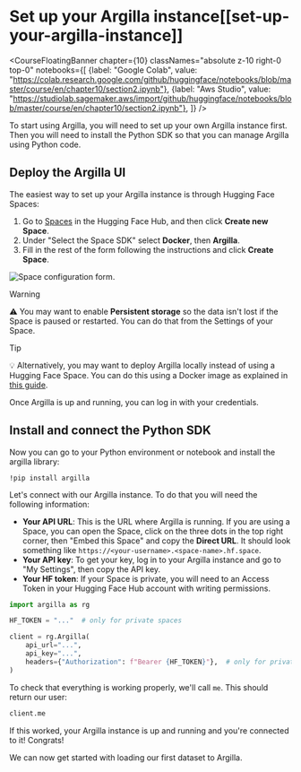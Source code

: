 # Set up your Argilla instance[[set-up-your-argilla-instance]]

<CourseFloatingBanner chapter={10}
  classNames="absolute z-10 right-0 top-0"
  notebooks={[
    {label: "Google Colab", value: "https://colab.research.google.com/github/huggingface/notebooks/blob/master/course/en/chapter10/section2.ipynb"},
    {label: "Aws Studio", value: "https://studiolab.sagemaker.aws/import/github/huggingface/notebooks/blob/master/course/en/chapter10/section2.ipynb"},
]} />

To start using Argilla, you will need to set up your own Argilla instance first. Then you will need to install the Python SDK so that you can manage Argilla using Python code.

## Deploy the Argilla UI

The easiest way to set up your Argilla instance is through Hugging Face Spaces:

1. Go to [Spaces](https://huggingface.co/spaces) in the Hugging Face Hub, and then click **Create new Space**.
2. Under "Select the Space SDK" select **Docker**, then **Argilla**.
3. Fill in the rest of the form following the instructions and click **Create Space**.

<img src="https://huggingface.co/datasets/huggingface-course/documentation-images/resolve/main/en/chapter10/space_config.png" alt="Space configuration form."/>

>[!WARNING]
> ⚠️ You may want to enable **Persistent storage** so the data isn't lost if the Space is paused or restarted.
> You can do that from the Settings of your Space.

>[!TIP]
> 💡 Alternatively, you may want to deploy Argilla locally instead of using a Hugging Face Space. You can do this using a Docker image as explained in [this guide](https://docs.argilla.io/dev/getting_started/how-to-deploy-argilla-with-docker/).

Once Argilla is up and running, you can log in with your credentials.

## Install and connect the Python SDK

Now you can go to your Python environment or notebook and install the argilla library:

`!pip install argilla`

Let's connect with our Argilla instance. To do that you will need the following information:

- **Your API URL**: This is the URL where Argilla is running. If you are using a Space, you can open the Space, click on the three dots in the top right corner, then "Embed this Space" and copy the **Direct URL**. It should look something like `https://<your-username>.<space-name>.hf.space`.
- **Your API key**: To get your key, log in to your Argilla instance and go to "My Settings", then copy the API key.
- **Your HF token**: If your Space is private, you will need to an Access Token in your Hugging Face Hub account with writing permissions.

```python
import argilla as rg

HF_TOKEN = "..."  # only for private spaces

client = rg.Argilla(
    api_url="...",
    api_key="...",
    headers={"Authorization": f"Bearer {HF_TOKEN}"},  # only for private spaces
)
```

To check that everything is working properly, we'll call `me`. This should return our user:

```python
client.me
```

If this worked, your Argilla instance is up and running and you're connected to it! Congrats!

We can now get started with loading our first dataset to Argilla.
